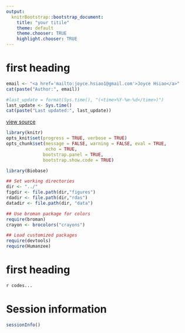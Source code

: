 ```yaml
---
output:
  knitrBootstrap::bootstrap_document:
    title: "your titile"
    theme: default
    theme.chooser: TRUE
    highlight.chooser: TRUE
---
```



first heading
========================


```r
email <- "<a href='mailto:joyce.hsiao1@gmail.com'>Joyce Hsiao</a>"
cat(paste("Author:", email))
```


```r
#last_update = format(Sys.time(), "(<time>%Y-%m-%d</time>)")
last_update <- Sys.time()
cat(paste("Last updated:", last_update))
```


[view source](name-of-the-file.Rmd)


```r
library(knitr)
opts_knit$set(progress = TRUE, verbose = TRUE)
opts_chunk$set(message = FALSE, warning = FALSE, eval = TRUE, 
               echo = TRUE,
              bootstrap.panel = TRUE, 
              bootstrap.show.code = TRUE)
```


```r
library(Biobase)

## Set working directories 
dir <- "../"
figdir <- file.path(dir,"figures")
rdadir <- file.path(dir,"rdas")
datadir <- file.path(dir, "data")

## Use broman package for colors
require(broman)
crayon <- brocolors("crayons")

## Load customized packages
require(devtools)
require(Humanzee)
```


first heading
=============


```r
r codes...
```






Session information
========================


```r
sessionInfo()
```

